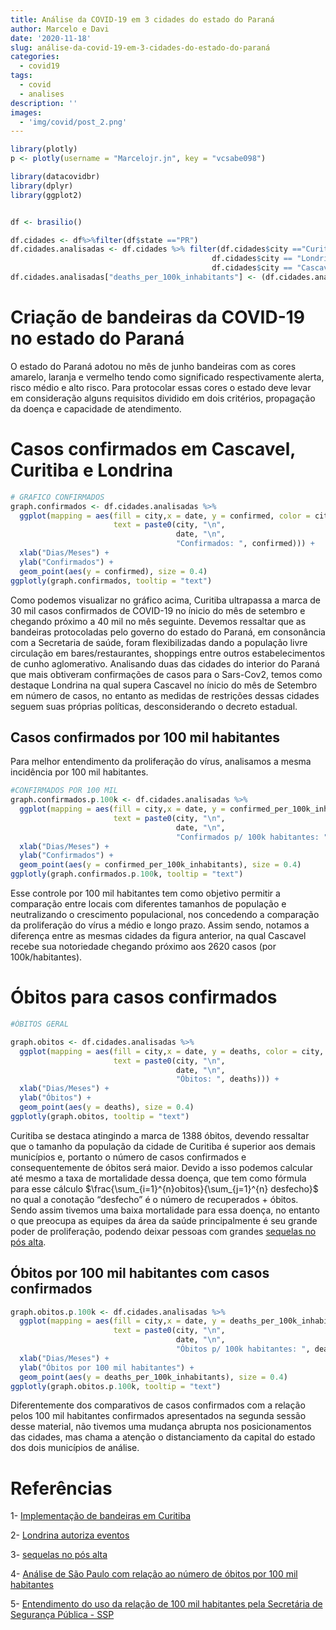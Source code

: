 ```yaml
---
title: Análise da COVID-19 em 3 cidades do estado do Paraná
author: Marcelo e Davi
date: '2020-11-18'
slug: análise-da-covid-19-em-3-cidades-do-estado-do-paraná
categories:
  - covid19
tags:
  - covid
  - analises
description: ''
images:
  - 'img/covid/post_2.png'
---
```

```r
library(plotly)
p <- plotly(username = "Marcelojr.jn", key = "vcsabe098")
```

```r
library(datacovidbr)
library(dplyr)
library(ggplot2)


df <- brasilio()

df.cidades <- df%>%filter(df$state =="PR")
df.cidades.analisadas <- df.cidades %>% filter(df.cidades$city =="Curitiba" |
                                             df.cidades$city == "Londrina" |
                                             df.cidades$city == "Cascavel")
df.cidades.analisadas["deaths_per_100k_inhabitants"] <- (df.cidades.analisadas$deaths/df.cidades.analisadas$estimated_population_2019)*100000

```

# Criação de bandeiras da COVID-19 no estado do Paraná

 O estado do Paraná adotou no mês de junho bandeiras com as cores amarelo, laranja e vermelho tendo como significado respectivamente alerta, risco médio e alto risco. Para protocolar essas cores o estado deve levar em consideração alguns requisitos dividido em dois critérios, propagação da doença e capacidade de atendimento.

# Casos confirmados em Cascavel, Curitiba e Londrina

```r
# GRAFICO CONFIRMADOS
graph.confirmados <- df.cidades.analisadas %>% 
  ggplot(mapping = aes(fill = city,x = date, y = confirmed, color = city,
                       text = paste0(city, "\n",
                                     date, "\n", 
                                     "Confirmados: ", confirmed))) +
  xlab("Dias/Meses") +
  ylab("Confirmados") +
  geom_point(aes(y = confirmed), size = 0.4)
ggplotly(graph.confirmados, tooltip = "text")
```

  Como podemos visualizar no gráfico acima, Curitiba ultrapassa a marca de 30 mil casos confirmados de COVID-19 no ínicio do mês de setembro e chegando próximo a 40 mil no mês seguinte. Devemos ressaltar que as bandeiras protocoladas pelo governo do estado do Paraná, em consonância com a Secretaria de saúde, foram flexibilizadas dando a população livre circulação em bares/restaurantes, shoppings entre outros estabelecimentos de cunho aglomerativo. 
  Analisando duas das cidades do interior do Paraná que mais obtiveram confirmações de casos para o Sars-Cov2, temos como destaque Londrina na qual supera Cascavel no ínicio do mês de Setembro em número de casos, no entanto as medidas de restrições dessas cidades seguem suas próprias políticas, desconsiderando o decreto estadual.
  
## Casos confirmados por 100 mil habitantes  
  
  Para melhor entendimento da proliferação do vírus, analisamos a mesma incidência por 100 mil habitantes. 

```r
#CONFIRMADOS POR 100 MIL
graph.confirmados.p.100k <- df.cidades.analisadas %>% 
  ggplot(mapping = aes(fill = city,x = date, y = confirmed_per_100k_inhabitants, color = city,
                       text = paste0(city, "\n",
                                     date, "\n", 
                                     "Confirmados p/ 100k habitantes: ", confirmed_per_100k_inhabitants))) +
  xlab("Dias/Meses") +
  ylab("Confirmados") +
  geom_point(aes(y = confirmed_per_100k_inhabitants), size = 0.4)
ggplotly(graph.confirmados.p.100k, tooltip = "text")
```

  Esse controle por 100 mil habitantes tem como objetivo permitir a comparação entre locais com diferentes tamanhos de população e neutralizando o crescimento populacional, nos concedendo a comparação da proliferação do vírus a médio e longo prazo. Assim sendo, notamos a diferença entre as mesmas cidades da figura anterior, na qual Cascavel recebe sua notoriedade chegando próximo aos 2620 casos (por 100k/habitantes).


# Óbitos para casos confirmados

```r
#ÓBITOS GERAL

graph.obitos <- df.cidades.analisadas %>% 
  ggplot(mapping = aes(fill = city,x = date, y = deaths, color = city,
                       text = paste0(city, "\n",
                                     date, "\n", 
                                     "Óbitos: ", deaths))) +
  xlab("Dias/Meses") +
  ylab("Óbitos") +
  geom_point(aes(y = deaths), size = 0.4)
ggplotly(graph.obitos, tooltip = "text")
```

  Curitiba se destaca atingindo a marca de 1388 óbitos, devendo ressaltar que o tamanho da população da cidade de Curitiba é superior aos demais municípios e, portanto o número de casos confirmados e consequentemente de óbitos será maior. Devido a isso podemos calcular até mesmo a taxa de mortalidade dessa doença, que tem como fórmula para esse cálculo $\frac{\sum_{i=1}^{n}obitos}{\sum_{j=1}^{n} desfecho}$ no qual a conotação "desfecho" é o número de recuperados + óbitos. Sendo assim tivemos uma baixa mortalidade para essa doença, no entanto o que preocupa as equipes da área da saúde principalmente é seu grande poder de proliferação, podendo deixar pessoas com grandes [sequelas no pós alta](http://saudedebate.com.br/noticias/sequelas-da-covid-19-a-vida-nao-voltou-ao-normal-apos-a-alta-hospitalar).

## Óbitos por 100 mil habitantes com casos confirmados

```r
graph.obitos.p.100k <- df.cidades.analisadas %>% 
  ggplot(mapping = aes(fill = city,x = date, y = deaths_per_100k_inhabitants, color = city,
                       text = paste0(city, "\n",
                                     date, "\n", 
                                     "Óbitos p/ 100k habitantes: ", deaths_per_100k_inhabitants))) +
  xlab("Dias/Meses") +
  ylab("Óbitos por 100 mil habitantes") +
  geom_point(aes(y = deaths_per_100k_inhabitants), size = 0.4)
ggplotly(graph.obitos.p.100k, tooltip = "text")
```  

  Diferentemente dos comparativos de casos confirmados com a relação pelos 100 mil habitantes confirmados apresentados na segunda sessão desse material, não tivemos uma mudança abrupta nos posicionamentos das cidades, mas chama a atenção o distanciamento da capital do estado dos dois municípios de análise. 



# Referências

1- [Implementação de bandeiras em Curitiba](https://g1.globo.com/pr/parana/noticia/2020/06/09/coronavirus-curitiba-implanta-sistema-de-bandeiras-para-definir-restricoes-durante-pandemia.ghtml)

2- [Londrina autoriza eventos](https://g1.globo.com/pr/norte-noroeste/noticia/2020/10/14/coronavirus-prefeitura-de-londrina-autoriza-eventos-com-ate-50-pessoas.ghtml)

3- [sequelas no pós alta](http://saudedebate.com.br/noticias/sequelas-da-covid-19-a-vida-nao-voltou-ao-normal-apos-a-alta-hospitalar)

4- [Análise de São Paulo com relação ao número de óbitos por 100 mil habitantes](https://www.seade.gov.br/sp-tem-taxas-de-casos-e-mortes-por-covid-19-a-cada-100-mil-habitantes-maiores-que-as-da-espanha-quando-iniciou-lockdown/)

5- [Entendimento do uso da relação de 100 mil habitantes pela Secretária de Segurança Pública - SSP](https://www.ssp.sp.gov.br/fale/estatisticas/answers.aspx?t=6)

